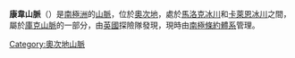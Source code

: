 {{Coord|79|16|S|159|30|E|source:GNIS|display=title}}

'''康韋山脈'''（{{lang-en|Conway Range}}）是[[南極洲|南極洲]]的[[山脈|山脈]]，位於[[奧次地|奧次地]]，處於[[馬洛克冰川|馬洛克冰川]]和[[卡萊恩冰川|卡萊恩冰川]]之間，屬於[[庫克山脈|庫克山脈]]的一部分，由[[英國|英國]]探險隊發現，現時由[[南極條約體系|南極條約體系]]管理。

{{DEFAULTSORT:Conway Range}}
[[Category:奧次地山脈|Category:奧次地山脈]]


{{OatesLand-geo-stub}}